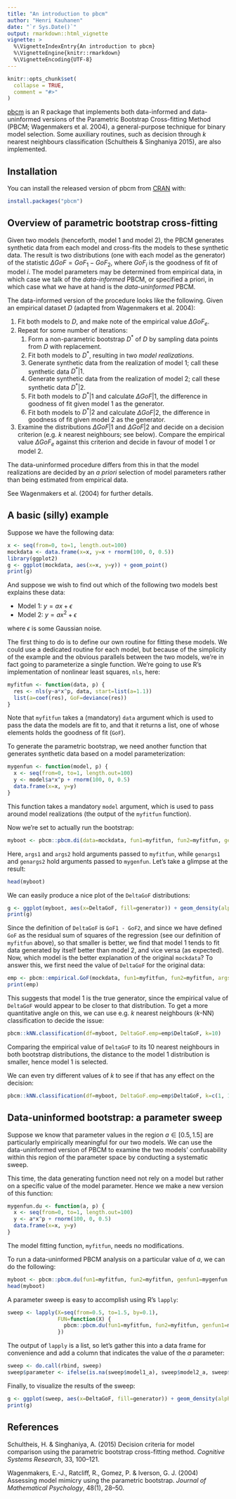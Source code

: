 ```yaml
---
title: "An introduction to pbcm"
author: "Henri Kauhanen"
date: "`r Sys.Date()`"
output: rmarkdown::html_vignette
vignette: >
  %\VignetteIndexEntry{An introduction to pbcm}
  %\VignetteEngine{knitr::rmarkdown}
  %\VignetteEncoding{UTF-8}
---
```


```r
knitr::opts_chunk$set(
  collapse = TRUE,
  comment = "#>"
)
```

[pbcm](https://github.com/hkauhanen/pbcm) is an R package that implements both data-informed and data-uninformed versions of the Parametric Bootstrap Cross-fitting Method (PBCM; Wagenmakers et al. 2004), a general-purpose technique for binary model selection. Some auxiliary routines, such as decision through *k* nearest neighbours classification (Schultheis & Singhaniya 2015), are also implemented.

## Installation

You can install the released version of pbcm from [CRAN](https://CRAN.R-project.org) with:

``` r
install.packages("pbcm")
```

## Overview of parametric bootstrap cross-fitting

Given two models (henceforth, model 1 and model 2), the PBCM generates synthetic data from each model and cross-fits the models to these synthetic data. The result is two distributions (one with each model as the generator) of the statistic $\Delta GoF = GoF_1 - GoF_2$, where $GoF_i$ is the goodness of fit of model $i$. The model parameters may be determined from empirical data, in which case we talk of the *data-informed* PBCM, or specified a priori, in which case what we have at hand is the *data-uninformed* PBCM.

The data-informed version of the procedure looks like the following. Given an empirical dataset $D$ (adapted from Wagenmakers et al. 2004):

1. Fit both models to $D$, and make note of the empirical value $\Delta GoF_e$.
1. Repeat for some number of iterations:
    1. Form a non-parametric bootstrap $D^*$ of $D$ by sampling data points from $D$ with replacement.
    1. Fit both models to $D^*$, resulting in two *model realizations*.
    1. Generate synthetic data from the realization of model 1; call these synthetic data $D^*|1$.
    1. Generate synthetic data from the realization of model 2; call these synthetic data $D^*|2$.
    1. Fit both models to $D^*|1$ and calculate $\Delta GoF | 1$, the difference in goodness of fit given model 1 as the generator.
    1. Fit both models to $D^*|2$ and calculate $\Delta GoF | 2$, the difference in goodness of fit given model 2 as the generator.
1. Examine the distributions $\Delta GoF | 1$ and $\Delta GoF | 2$ and decide on a decision criterion (e.g. $k$ nearest neighbours; see below). Compare the empirical value $\Delta GoF_e$ against this criterion and decide in favour of model 1 or model 2.

The data-uninformed procedure differs from this in that the model realizations are decided by an *a priori* selection of model parameters rather than being estimated from empirical data.

See Wagenmakers et al. (2004) for further details.


## A basic (silly) example

Suppose we have the following data:

```r
x <- seq(from=0, to=1, length.out=100)
mockdata <- data.frame(x=x, y=x + rnorm(100, 0, 0.5))
library(ggplot2)
g <- ggplot(mockdata, aes(x=x, y=y)) + geom_point()
print(g)
```

And suppose we wish to find out which of the following two models best explains these data:

* Model 1: $y = ax + \epsilon$
* Model 2: $y = ax^2 + \epsilon$

where $\epsilon$ is some Gaussian noise.

The first thing to do is to define our own routine for fitting these models. We could use a dedicated routine for each model, but because of the simplicity of the example and the obvious parallels between the two models, we're in fact going to parameterize a single function. We're going to use R's implementation of nonlinear least squares, `nls`, here:

```r
myfitfun <- function(data, p) {
  res <- nls(y~a*x^p, data, start=list(a=1.1))
  list(a=coef(res), GoF=deviance(res))
}
```

Note that `myfitfun` takes a (mandatory) `data` argument which is used to pass the data the models are fit to, and that it returns a list, one of whose elements holds the goodness of fit (`GoF`).

To generate the parametric bootstrap, we need another function that generates synthetic data based on a model parameterization:

```r
mygenfun <- function(model, p) {
  x <- seq(from=0, to=1, length.out=100)
  y <- model$a*x^p + rnorm(100, 0, 0.5)
  data.frame(x=x, y=y)
}
```

This function takes a mandatory `model` argument, which is used to pass around model realizations (the output of the `myfitfun` function).

Now we're set to actually run the bootstrap:

```r
myboot <- pbcm::pbcm.di(data=mockdata, fun1=myfitfun, fun2=myfitfun, genfun1=mygenfun, genfun2=mygenfun, reps=100, args1=list(p=1), args2=list(p=2), genargs1=list(p=1), genargs2=list(p=2))
```

Here, `args1` and `args2` hold arguments passed to `myfitfun`, while `genargs1` and `genargs2` hold arguments passed to `mygenfun`. Let's take a glimpse at the result:

```r
head(myboot)
```

We can easily produce a nice plot of the `DeltaGoF` distributions:

```r
g <- ggplot(myboot, aes(x=DeltaGoF, fill=generator)) + geom_density(alpha=0.5)
print(g)
```

Since the definition of `DeltaGoF` is `GoF1 - GoF2`, and since we have defined `GoF` as the residual sum of squares of the regression (see our definition of `myfitfun` above), so that smaller is better, we find that model 1 tends to fit data generated by itself better than model 2, and vice versa (as expected). Now, which model is the better explanation of the original `mockdata`? To answer this, we first need the value of `DeltaGoF` for the original data:

```r
emp <- pbcm::empirical.GoF(mockdata, fun1=myfitfun, fun2=myfitfun, args1=list(p=1), args2=list(p=2))
print(emp)
```

This suggests that model 1 is the true generator, since the empirical value of `DeltaGoF` would appear to be closer to that distribution. To get a more quantitative angle on this, we can use e.g. *k* nearest neighbours (*k*-NN) classification to decide the issue:

```r
pbcm::kNN.classification(df=myboot, DeltaGoF.emp=emp$DeltaGoF, k=10)
```

Comparing the empirical value of `DeltaGoF` to its 10 nearest neighbours in both bootstrap distributions, the distance to the model 1 distribution is smaller, hence model 1 is selected.

We can even try different values of *k* to see if that has any effect on the decision:

```r
pbcm::kNN.classification(df=myboot, DeltaGoF.emp=emp$DeltaGoF, k=c(1, 10, 50, 100))
```


## Data-uninformed bootstrap: a parameter sweep

Suppose we know that parameter values in the region $a \in [0.5, 1.5]$ are particularly empirically meaningful for our two models. We can use the data-uninformed version of PBCM to examine the two models' confusability within this region of the parameter space by conducting a systematic sweep.

This time, the data generating function need not rely on a model but rather on a specific value of the model parameter. Hence we make a new version of this function:

```r
mygenfun.du <- function(a, p) {
  x <- seq(from=0, to=1, length.out=100)
  y <- a*x^p + rnorm(100, 0, 0.5)
  data.frame(x=x, y=y)
}
```

The model fitting function, `myfitfun`, needs no modifications.

To run a data-uninformed PBCM analysis on a particular value of $a$, we can do the following:

```r
myboot <- pbcm::pbcm.du(fun1=myfitfun, fun2=myfitfun, genfun1=mygenfun.du, genfun2=mygenfun.du, reps=100, args1=list(p=1), args2=list(p=2), genargs1=list(a=1.0, p=1), genargs2=list(a=1.0, p=2))
head(myboot)
```

A parameter sweep is easy to accomplish using R's `lapply`:

```r
sweep <- lapply(X=seq(from=0.5, to=1.5, by=0.1),
                FUN=function(X) {
                  pbcm::pbcm.du(fun1=myfitfun, fun2=myfitfun, genfun1=mygenfun.du, genfun2=mygenfun.du, reps=100, args1=list(p=1), args2=list(p=2), genargs1=list(a=X, p=1), genargs2=list(a=X, p=2))
                })
```

The output of `lapply` is a list, so let's gather this into a data frame for convenience and add a column that indicates the value of the $a$ parameter:

```r
sweep <- do.call(rbind, sweep)
sweep$parameter <- ifelse(is.na(sweep$model1_a), sweep$model2_a, sweep$model1_a)
```

Finally, to visualize the results of the sweep:
```r
g <- ggplot(sweep, aes(x=DeltaGoF, fill=generator)) + geom_density(alpha=0.5) + facet_wrap(.~parameter)
print(g)
```


## References

Schultheis, H. & Singhaniya, A. (2015) Decision criteria for model comparison using the parametric bootstrap cross-fitting method. *Cognitive Systems Research*, 33, 100–121.

Wagenmakers, E.-J., Ratcliff, R., Gomez, P. & Iverson, G. J. (2004) Assessing model mimicry using the parametric bootstrap. *Journal of Mathematical Psychology*, 48(1), 28–50.
